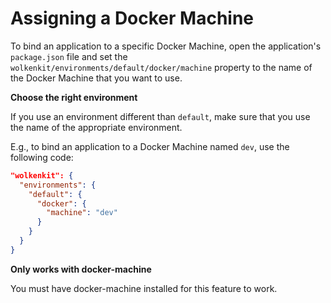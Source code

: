 
# Assigning a Docker Machine

To bind an application to a specific Docker Machine, open the application's `package.json` file and set the `wolkenkit/environments/default/docker/machine` property to the name of the Docker Machine that you want to use.

<Hint type='warning'>

  **Choose the right environment**

  If you use an environment different than `default`, make sure that you use the name of the appropriate environment.

</Hint>

E.g., to bind an application to a Docker Machine named `dev`, use the following code:

```json
"wolkenkit": {
  "environments": {
    "default": {
      "docker": {
        "machine": "dev"
      }
    }
  }
}
```

<Hint type='warning'>

  **Only works with docker-machine**

  You must have docker-machine installed for this feature to work.

</Hint>

